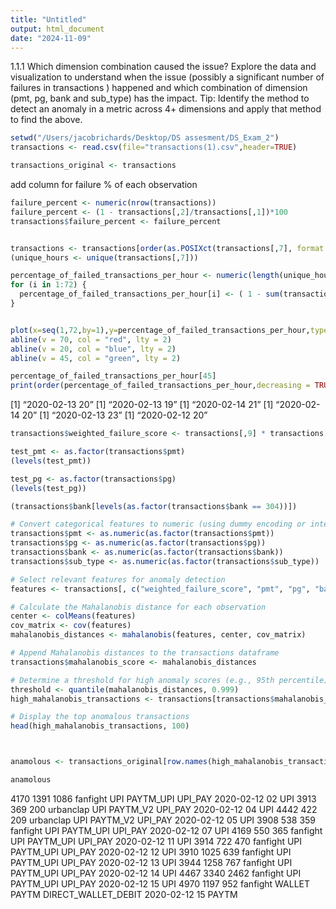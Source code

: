 ---
title: "Untitled"
output: html_document
date: "2024-11-09"
---

1.1.1 Which dimension combination caused the issue?
Explore the data and visualization to understand when the issue (possibly a significant number of failures in transactions ) 
happened and which combination of dimension (pmt, pg, bank and sub_type) has the impact.
Tip: Identify the method to detect an anomaly in a metric across 4+ dimensions and apply that method to find the above.


```{r}
setwd("/Users/jacobrichards/Desktop/DS assesment/DS_Exam_2")
transactions <- read.csv(file="transactions(1).csv",header=TRUE)

transactions_original <- transactions
```

add column for failure % of each observation 
```{r}
failure_percent <- numeric(nrow(transactions))
failure_percent <- (1 - transactions[,2]/transactions[,1])*100
transactions$failure_percent <- failure_percent


transactions <- transactions[order(as.POSIXct(transactions[,7], format = "%Y-%m-%d %H")),]
(unique_hours <- unique(transactions[,7]))

percentage_of_failed_transactions_per_hour <- numeric(length(unique_hours))
for (i in 1:72) {
  percentage_of_failed_transactions_per_hour[i] <- ( 1 - sum(transactions[transactions[,7] == unique_hours[i],2])/sum(transactions[transactions[,7] == unique_hours[i],1]))
}


plot(x=seq(1,72,by=1),y=percentage_of_failed_transactions_per_hour,type="o")
abline(v = 70, col = "red", lty = 2) 
abline(v = 20, col = "blue", lty = 2) 
abline(v = 45, col = "green", lty = 2) 

percentage_of_failed_transactions_per_hour[45]
print(order(percentage_of_failed_transactions_per_hour,decreasing = TRUE))

```


[1] "2020-02-13 20"
[1] "2020-02-13 19"
[1] "2020-02-14 21"
[1] "2020-02-14 20"
[1] "2020-02-13 23"
[1] "2020-02-12 20"


```{r}

transactions$weighted_failure_score <- transactions[,9] * transactions[,1] *100

test_pmt <- as.factor(transactions$pmt)
(levels(test_pmt))

test_pg <- as.factor(transactions$pg)
(levels(test_pg))

(transactions$bank[levels(as.factor(transactions$bank == 304))])

# Convert categorical features to numeric (using dummy encoding or integer encoding)
transactions$pmt <- as.numeric(as.factor(transactions$pmt))
transactions$pg <- as.numeric(as.factor(transactions$pg))
transactions$bank <- as.numeric(as.factor(transactions$bank))
transactions$sub_type <- as.numeric(as.factor(transactions$sub_type))

# Select relevant features for anomaly detection
features <- transactions[, c("weighted_failure_score", "pmt", "pg", "bank", "sub_type")]

# Calculate the Mahalanobis distance for each observation
center <- colMeans(features)
cov_matrix <- cov(features)
mahalanobis_distances <- mahalanobis(features, center, cov_matrix)

# Append Mahalanobis distances to the transactions dataframe
transactions$mahalanobis_score <- mahalanobis_distances

# Determine a threshold for high anomaly scores (e.g., 95th percentile)
threshold <- quantile(mahalanobis_distances, 0.999)
high_mahalanobis_transactions <- transactions[transactions$mahalanobis_score > threshold, ]

# Display the top anomalous transactions
head(high_mahalanobis_transactions, 100)



anamolous <- transactions_original[row.names(high_mahalanobis_transactions),]

anamolous
```


4170	1391	1086	fanfight	UPI	PAYTM_UPI	UPI_PAY	2020-02-12 02	UPI
3913	369	200	urbanclap	UPI	PAYTM_V2	UPI_PAY	2020-02-12 04	UPI
4442	422	209	urbanclap	UPI	PAYTM_V2	UPI_PAY	2020-02-12 05	UPI
3908	538	359	fanfight	UPI	PAYTM_UPI	UPI_PAY	2020-02-12 07	UPI
4169	550	365	fanfight	UPI	PAYTM_UPI	UPI_PAY	2020-02-12 11	UPI
3914	722	470	fanfight	UPI	PAYTM_UPI	UPI_PAY	2020-02-12 12	UPI
3910	1025	639	fanfight	UPI	PAYTM_UPI	UPI_PAY	2020-02-12 13	UPI
3944	1258	767	fanfight	UPI	PAYTM_UPI	UPI_PAY	2020-02-12 14	UPI
4467	3340	2462	fanfight	UPI	PAYTM_UPI	UPI_PAY	2020-02-12 15	UPI
4970	1197	952	fanfight	WALLET	PAYTM	DIRECT_WALLET_DEBIT	2020-02-12 15	PAYTM







